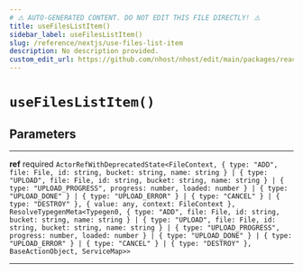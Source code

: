 ```yaml
---
# ⚠️ AUTO-GENERATED CONTENT. DO NOT EDIT THIS FILE DIRECTLY! ⚠️
title: useFilesListItem()
sidebar_label: useFilesListItem()
slug: /reference/nextjs/use-files-list-item
description: No description provided.
custom_edit_url: https://github.com/nhost/nhost/edit/main/packages/react/src/useMultipleFilesUpload.ts#L38
---
```


# `useFilesListItem()`

## Parameters

---

**<span className="parameter-name">ref</span>** <span className="optional-status">required</span> `ActorRefWithDeprecatedState<FileContext, { type: "ADD", file: File, id: string, bucket: string, name: string } | { type: "UPLOAD", file: File, id: string, bucket: string, name: string } | { type: "UPLOAD_PROGRESS", progress: number, loaded: number } | { type: "UPLOAD_DONE" } | { type: "UPLOAD_ERROR" } | { type: "CANCEL" } | { type: "DESTROY" }, { value: any, context: FileContext }, ResolveTypegenMeta<Typegen0, { type: "ADD", file: File, id: string, bucket: string, name: string } | { type: "UPLOAD", file: File, id: string, bucket: string, name: string } | { type: "UPLOAD_PROGRESS", progress: number, loaded: number } | { type: "UPLOAD_DONE" } | { type: "UPLOAD_ERROR" } | { type: "CANCEL" } | { type: "DESTROY" }, BaseActionObject, ServiceMap>>`

---
